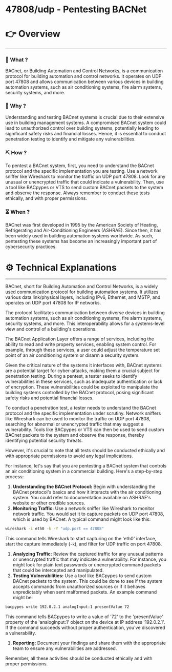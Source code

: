 # 47808/udp - Pentesting BACNet


# 👉 Overview

---

### 👀 What ?

BACnet, or Building Automation and Control Networks, is a communication protocol for building automation and control networks. It operates on UDP port 47808 and allows communication between various devices in building automation systems, such as air conditioning systems, fire alarm systems, security systems, and more.


### 🧐 Why ?

Understanding and testing BACnet systems is crucial due to their extensive use in building management systems. A compromised BACnet system could lead to unauthorized control over building systems, potentially leading to significant safety risks and financial losses. Hence, it is essential to conduct penetration testing to identify and mitigate any vulnerabilities.


### ⛏️ How ?

To pentest a BACnet system, first, you need to understand the BACnet protocol and the specific implementation you are testing. Use a network sniffer like Wireshark to monitor the traffic on UDP port 47808. Look for any unusual or unencrypted traffic that could indicate a vulnerability. Then, use a tool like BACpypes or VTS to send custom BACnet packets to the system and observe the response. Always remember to conduct these tests ethically, and with proper permissions.


### ⏳ When ?

BACnet was first developed in 1995 by the American Society of Heating, Refrigerating and Air-Conditioning Engineers (ASHRAE). Since then, it has been widely used in building automation systems worldwide. As such, pentesting these systems has become an increasingly important part of cybersecurity practices.


# ⚙️ Technical Explanations

---

BACnet, short for Building Automation and Control Networks, is a widely used communication protocol for building automation systems. It utilizes various data link/physical layers, including IPv6, Ethernet, and MSTP, and operates on UDP port 47808 for IP networks.

The protocol facilitates communication between diverse devices in building automation systems, such as air conditioning systems, fire alarm systems, security systems, and more. This interoperability allows for a systems-level view and control of a building's operations.

The BACnet Application Layer offers a range of services, including the ability to read and write property services, enabling system control. For example, through these services, a user could adjust the temperature set point of an air conditioning system or disarm a security system.

Given the critical nature of the systems it interfaces with, BACnet systems are a potential target for cyber-attacks, making them a crucial subject for penetration testing. During a pentest, a tester seeks to identify vulnerabilities in these services, such as inadequate authentication or lack of encryption. These vulnerabilities could be exploited to manipulate the building systems controlled by the BACnet protocol, posing significant safety risks and potential financial losses.

To conduct a penetration test, a tester needs to understand the BACnet protocol and the specific implementation under scrutiny. Network sniffers like Wireshark can be used to monitor the traffic on UDP port 47808, searching for abnormal or unencrypted traffic that may suggest a vulnerability. Tools like BACpypes or VTS can then be used to send custom BACnet packets to the system and observe the response, thereby identifying potential security threats.

However, it's crucial to note that all tests should be conducted ethically and with appropriate permissions to avoid any legal implications.

For instance, let's say that you are pentesting a BACnet system that controls an air conditioning system in a commercial building. Here's a step-by-step process:

1. **Understanding the BACnet Protocol:** Begin with understanding the BACnet protocol's basics and how it interacts with the air conditioning system. You could refer to documentation available on ASHRAE's website or other credible sources.
2. **Monitoring Traffic:** Use a network sniffer like Wireshark to monitor network traffic. You would set it to capture packets on UDP port 47808, which is used by BACnet. A typical command might look like this:

```bash
wireshark -i eth0 -k -Y "udp.port == 47808"

```

This command tells Wireshark to start capturing on the 'eth0' interface, start the capture immediately (`-k`), and filter for UDP traffic on port 47808.

1. **Analyzing Traffic:** Review the captured traffic for any unusual patterns or unencrypted traffic that may indicate a vulnerability. For instance, you might look for plain text passwords or unencrypted command packets that could be intercepted and manipulated.
2. **Testing Vulnerabilities:** Use a tool like BACpypes to send custom BACnet packets to the system. This could be done to see if the system accepts commands from unauthorized sources or if it behaves unpredictably when sent malformed packets. An example command might be:

```bash
bacpypes write 192.0.2.1 analogInput:1 presentValue 72

```

This command tells BACpypes to write a value of '72' to the 'presentValue' property of the 'analogInput:1' object on the device at IP address '192.0.2.1'. If the command succeeds without proper authentication, you've discovered a vulnerability.

1. **Reporting:** Document your findings and share them with the appropriate team to ensure any vulnerabilities are addressed.

Remember, all these activities should be conducted ethically and with proper permissions.
